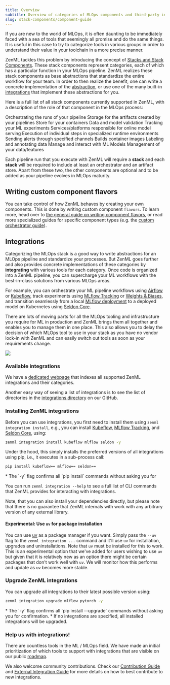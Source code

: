 ---
title: Overview
subtitle: Overview of categories of MLOps components and third-party integrations.
slug: stack-components/component-guide
---


If you are new to the world of MLOps, it is often daunting to be immediately faced with a sea of tools that seemingly all promise and do the same things. It is useful in this case to try to categorize tools in various groups in order to understand their value in your toolchain in a more precise manner.

ZenML tackles this problem by introducing the concept of [Stacks and Stack Components](../user-guide/guides/production-guide/understand-stacks.mdx). These stack components represent categories, each of which has a particular function in your MLOps pipeline. ZenML realizes these stack components as base abstractions that standardize the entire workflow for your team. In order to then realize the benefit, one can write a concrete implementation of the [abstraction](stack-deployment/implement-a-custom-stack-component.mdx), or use one of the many built-in [integrations](component-guide.mdx) that implement these abstractions for you.

Here is a full list of all stack components currently supported in ZenML, with a description of the role of that component in the MLOps process:

<CardGroup cols={3}>
<Card title="Orchestrator" icon="sitemap" href="/stack-components/orchestrators">
 Orchestrating the runs of your pipeline
 </Card>
 <Card title="Artifact Store" icon="box-archive" href="/stack-components/artifact-stores">
  Storage for the artifacts created by your pipelines
  </Card>
  <Card title="Container Registry" icon="docker" href="/stack-components/container-registries">
   Store for your containers
   </Card>
  <Card title="Data Validator" icon="check-double" href="/stack-components/data-validators">
  Data and model validation
  </Card>
  <Card title="Experiment Tracker" icon="flask" href="/stack-components/experiment-trackers">
  Tracking your ML experiments
  </Card> <Card title="Model Deployer" icon="rocket" href="/stack-components/model-deployers">
  Services/platforms responsible for online model serving
  </Card>
  <Card title="Step Operator" icon="gear" href="/stack-components/step-operators">
  Execution of individual steps in specialized runtime environments
  </Card>
  <Card title="Alerter" icon="bell" href="/stack-components/alerters">
   Sending alerts through specified channels
  </Card> <Card title="Image Builder" icon="image" href="/stack-components/image-builders">
  Builds container images
  </Card> <Card title="Annotator" icon="tags" href="/stack-components/annotators">
  Labeling and annotating data
  </Card>
  <Card title="Model Registry" icon="database" href="/stack-components/model-registries">
  Manage and interact with ML Models
  </Card>
   <Card title="Feature Store" icon="layer-group" href="/stack-components/feature-stores">
   Management of your data/features
    </Card>
</CardGroup>

Each pipeline run that you execute with ZenML will require a **stack** and each **stack** will be required to include at least an orchestrator and an artifact store. Apart from these two, the other components are optional and to be added as your pipeline evolves in MLOps maturity.

## Writing custom component flavors

You can take control of how ZenML behaves by creating your own components. This is done by writing custom component `flavors`. To learn more, head over to [the general guide on writing component flavors](stack-deployment/implement-a-custom-stack-component.mdx), or read more specialized guides for specific component types (e.g. the [custom orchestrator guide](orchestrators/custom.mdx)).

## Integrations

Categorizing the MLOps stack is a good way to write abstractions for an MLOps pipeline and standardize your processes. But ZenML goes further and also provides concrete implementations of these categories by **integrating** with various tools for each category. Once code is organized into a ZenML pipeline, you can supercharge your ML workflows with the best-in-class solutions from various MLOps areas.

For example, you can orchestrate your ML pipeline workflows using [Airflow](orchestrators/airflow.mdx) or [Kubeflow](orchestrators/kubeflow.mdx), track experiments using [MLflow Tracking](experiment-trackers/mlflow.mdx) or [Weights & Biases](experiment-trackers/wandb.mdx), and transition seamlessly from a local [MLflow deployment](model-deployers/mlflow.mdx) to a deployed model on Kubernetes using [Seldon Core](model-deployers/seldon.mdx).

There are lots of moving parts for all the MLOps tooling and infrastructure you require for ML in production and ZenML brings them all together and enables you to manage them in one place. This also allows you to delay the decision of which MLOps tool to use in your stack as you have no vendor lock-in with ZenML and can easily switch out tools as soon as your requirements change.

<Frame caption="ZenML is the glue">
  <img src="../_assets/stack-components/stack-components-1.png"/>
</Frame>


### Available integrations

We have a [dedicated webpage](https://zenml.io/integrations) that indexes all supported ZenML integrations and their categories.

Another easy way of seeing a list of integrations is to see the list of directories in the [integrations directory](https://github.com/zenml-io/zenml/tree/main/src/zenml/integrations) on our GitHub.

### Installing ZenML integrations

Before you can use integrations, you first need to install them using `zenml integration install`, e.g., you can install [Kubeflow](orchestrators/kubeflow.mdx), [MLflow Tracking](experiment-trackers/mlflow.mdx), and [Seldon Core](model-deployers/seldon.mdx), using:

```bash
zenml integration install kubeflow mlflow seldon -y
```

Under the hood, this simply installs the preferred versions of all integrations using pip, i.e., it executes in a sub-process call:

```bash
pip install kubeflow== mlflow== seldon==
```

<Info>
* The `-y` flag confirms all `pip install` commands without asking you for

You can run `zenml integration --help` to see a full list of CLI commands that ZenML provides for interacting with integrations.
</Info>

Note, that you can also install your dependencies directly, but please note that there is no guarantee that ZenML internals with work with any arbitrary version of any external library.

#### Experimental: Use `uv` for package installation

You can use [uv](https://github.com/astral-sh/uv) as a package manager if you want. Simply pass the `--uv` flag to the `zenml integration ...` command and it'll use `uv` for installation, upgrades and uninstallations. Note that `uv` must be installed for this to work. This is an experimental option that we've added for users wishing to use `uv` but given that it is relatively new as an option there might be certain packages that don't work well with `uv`. We will monitor how this performs and update as `uv` becomes more stable.

### Upgrade ZenML integrations

You can upgrade all integrations to their latest possible version using:

```bash
zenml integration upgrade mlflow pytorch -y
```

<Info>
* The `-y` flag confirms all `pip install --upgrade` commands without asking you for confirmation.
* If no integrations are specified, all installed integrations will be upgraded.
</Info>

### Help us with integrations!

There are countless tools in the ML / MLOps field. We have made an initial prioritization of which tools to support with integrations that are visible on our public [roadmap](https://zenml.io/roadmap).

We also welcome community contributions. Check our [Contribution Guide](https://github.com/zenml-io/zenml/blob/main/CONTRIBUTING.md) and [External Integration Guide](https://github.com/zenml-io/zenml/blob/main/src/zenml/integrations/README.md) for more details on how to best contribute to new integrations.

